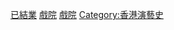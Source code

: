 {{Catnav|頁面分類|各種主題的頁面分類|各種主題的歷史|建筑史|香港已拆卸建築}}
{{Catnav|頁面分類|各種主題的頁面分類|依中国各省来作的分类|中国各地历史|香港歷史}}
{{Catnav|頁面分類|历史|各種主題的歷史|建筑史|香港已拆卸建築}}
{{Catnav|頁面分類|历史|各區域的歷史|亚洲历史|香港歷史}}

{{catmore|香港已結業戲院列表}}
[[Category:香港戲院|已結業]]
[[Category:香港已不存在的建築物|戲院]]
[[Category:香港已結業公司|戲院]]
[[Category:香港演藝史|Category:香港演藝史]]